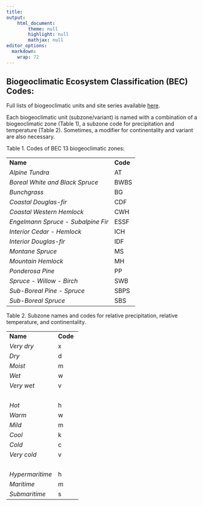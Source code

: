 ```yaml
---
title: 
output: 
    html_document:
        theme: null
        highlight: null
        mathjax: null
editor_options: 
  markdown: 
    wrap: 72
---
```


## Biogeoclimatic Ecosystem Classification (BEC) Codes: 

Full lists of biogeoclimatic units and site series available [here](https://www.for.gov.bc.ca/hre/becweb/resources/codes-standards/standards-becdb.html#intro). 

Each biogeoclimatic unit (subzone/variant) is named with a combination of a biogeoclimatic zone (Table 1), a subzone code for precipitation and temperature (Table 2). Sometimes, a modifier for continentality and variant are also necessary.  

Table 1. Codes of BEC 13 biogeoclimatic zones:

|                                     |          |
|-------------------------------------|----------|
| **Name**                            | **Code** | 
| *Alpine Tundra*                     | AT       |
| *Boreal White and Black Spruce*     | BWBS     |
| *Bunchgrass*                        | BG       |
| *Coastal Douglas-fir*               | CDF      |
| *Coastal Western Hemlock*           | CWH      |
| *Engelmann Spruce - Subalpine Fir*  | ESSF     |
| *Interior Cedar - Hemlock*          | ICH      |
| *Interior Douglas-fir*              | IDF      |
| *Montane Spruce*                    | MS       |
| *Mountain Hemlock*                  | MH       |
| *Ponderosa Pine*                    | PP       |
| *Spruce - Willow - Birch*           | SWB      |
| *Sub-Boreal Pine - Spruce*          | SBPS     |
| *Sub-Boreal Spruce*                 | SBS      |


Table 2. Subzone names and codes for relative precipitation, relative temperature, and continentality.

|                                     |          |
|-------------------------------------|----------|
| **Name**                            | **Code** | 
| *Very dry*                          | x        |
| *Dry*                               | d        |
| *Moist*                             | m        |
| *Wet*                               | w        |
| *Very wet*                          | v        |
| &nbsp;                              |          |
| *Hot*                               | h        |
| *Warm*                              | w        |
| *Mild*                              | m        |
| *Cool*                              | k        |
| *Cold*                              | c        |
| *Very cold*                         | v        |
| &nbsp;                              |          |
| *Hypermaritime*                     | h        |
| *Maritime*                          | m        |
| *Submaritime*                       | s        |
